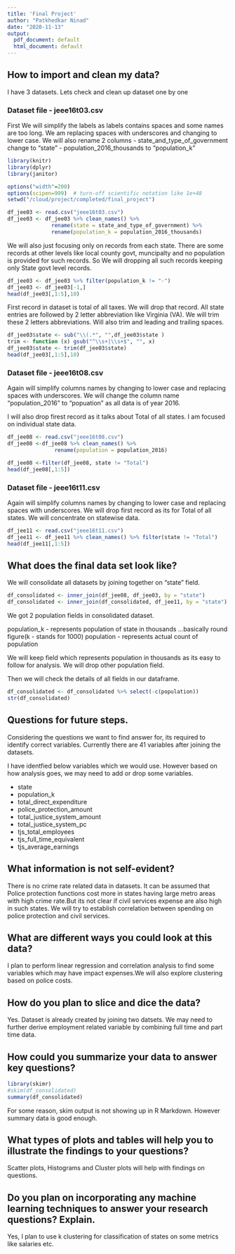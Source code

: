 ```yaml
---
title: 'Final Project'
author: "Patkhedkar Ninad"
date: "2020-11-13"
output:
  pdf_document: default
  html_document: default
---
```


## How to import and clean my data?

I have 3 datasets. Lets check and clean up dataset one by one

### Dataset file - jeee16t03.csv

First We will simplify the labels as labels contains spaces and some names are too long. We am replacing spaces with underscores and changing to lower case. We will also rename 2 columns
- state_and_type_of_government change to "state"
- population_2016_thousands to "population_k"

```r
library(knitr)
library(dplyr)
library(janitor)

options("width"=200)
options(scipen=999)  # turn-off scientific notation like 1e+48
setwd("/cloud/project/completed/final_project")

df_jee03 <- read.csv("jeee16t03.csv")
df_jee03 <- df_jee03 %>% clean_names() %>%
              rename(state = state_and_type_of_government) %>%
              rename(population_k = population_2016_thousands)
```

We will also just focusing only on records from each state. There are some records at other levels like local county govt, muncipalty and no population is provided for such records. So We will dropping all such records keeping only State govt level records.

```r
df_jee03 <- df_jee03 %>% filter(population_k != "-")
df_jee03 <- df_jee03[-1,]
head(df_jee03[,1:5],10)
```

First record in dataset is total of all taxes. We will drop that record.
All state entries are followed by 2 letter abbreviation like Virginia (VA). We will trim these 2 letters abbreviations. Will also trim and leading and trailing spaces.
```r
df_jee03$state <- sub("\\(.*", "",df_jee03$state )
trim <- function (x) gsub("^\\s+|\\s+$", "", x)
df_jee03$state <- trim(df_jee03$state)
head(df_jee03[,1:5],10)
```

### Dataset file - jeee16t08.csv

Again will simplify columns names by changing to lower case and replacing spaces with underscores. We will change the column name "population_2016" to "popuation" as all data is of year 2016.

I will also drop firest record as it talks about Total of all states. I am focused on individual state data.
```r
df_jee08 <- read.csv("jeee16t08.csv")
df_jee08 <-df_jee08 %>% clean_names() %>%
               rename(population = population_2016)

df_jee08 <-filter(df_jee08, state != "Total")
head(df_jee08[,1:5])
```

### Dataset file - jeee16t11.csv
Again will simplify columns names by changing to lower case and replacing spaces with underscores.
We will drop first record as its for Total of all states. We will concentrate on statewise data.
```r
df_jee11 <- read.csv("jeee16t11.csv")
df_jee11 <- df_jee11 %>% clean_names() %>% filter(state != "Total")
head(df_jee11[,1:5]) 
```

## What does the final data set look like?
We will consolidate all datasets by joining together on "state" field.
```r
df_consolidated <- inner_join(df_jee08, df_jee03, by = "state")
df_consolidated <- inner_join(df_consolidated, df_jee11, by = "state")
```
We got 2 population fields in consolidated dataset.

population_k  - represents population of state in thousands ...basically round figure(k - stands for 1000)
population -  represents actual count of population

We will keep field which represents population in thousands as its easy to follow for analysis. We will drop other population field.

Then we will check the details of all fields in our dataframe.

```r
df_consolidated <- df_consolidated %>% select(-c(population))
str(df_consolidated)
```

## Questions for future steps.
Considering the questions we want to find answer for, its required to identify correct variables. Currently there are 41 variables after joining the datasets.

I have identfied below variables which we would use. However based on how analysis goes, we may need to add or drop some variables.

- state
- population_k
- total_direct_expenditure
- police_protection_amount
- total_justice_system_amount
- total_justice_system_pc
- tjs_total_employees
- tjs_full_time_equivalent
- tjs_average_earnings

## What information is not self-evident?
There is no crime rate related data in datasets. It can be assumed that Police protection functions cost more in states having large metro areas with high crime rate.But its not clear if civil services expense are also high in such states. We will try to establish correlation between spending on police protection and civil services.

## What are different ways you could look at this data? 
I plan to perform linear regression and correlation analysis to find some variables which may have impact expenses.We will also explore clustering based on police costs. 

## How do you plan to slice and dice the data? 
Yes. Dataset is already created by joining two datsets. We may need to further derive employment related variable by combining full time and part time data.

## How could you summarize your data to answer key questions? 
```r
library(skimr)
#skim(df_consolidated)
summary(df_consolidated)
```
For some reason, skim output is not showing up in R Markdown. However summary data is good enough.

## What types of plots and tables will help you to illustrate the findings to your questions?
Scatter plots, Histograms and Cluster plots will help with findings on questions.

## Do you plan on incorporating any machine learning techniques to answer your research questions? Explain. 
Yes, I plan to use k clustering for classification of states on some metrics like salaries etc.
